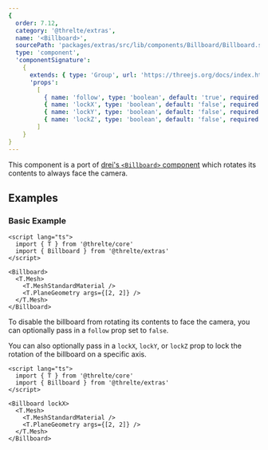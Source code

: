 ```yaml
---
{
  order: 7.12,
  category: '@threlte/extras',
  name: '<Billboard>',
  sourcePath: 'packages/extras/src/lib/components/Billboard/Billboard.svelte',
  type: 'component',
  'componentSignature':
    {
      extends: { type: 'Group', url: 'https://threejs.org/docs/index.html#api/en/objects/Group' },
      'props':
        [
          { name: 'follow', type: 'boolean', default: 'true', required: false },
          { name: 'lockX', type: 'boolean', default: 'false', required: false },
          { name: 'lockY', type: 'boolean', default: 'false', required: false },
          { name: 'lockZ', type: 'boolean', default: 'false', required: false }
        ]
    }
}
---
```


This component is a port of [drei's `<Billboard>`
component](https://github.com/pmndrs/drei#billboard) which rotates its contents
to always face the camera.

<Example path="extras/billboard" />

## Examples

### Basic Example

```svelte title="Billboard.svelte"
<script lang="ts">
  import { T } from '@threlte/core'
  import { Billboard } from '@threlte/extras'
</script>

<Billboard>
  <T.Mesh>
    <T.MeshStandardMaterial />
    <T.PlaneGeometry args={[2, 2]} />
  </T.Mesh>
</Billboard>
```

To disable the billboard from rotating its contents to face the camera, you can
optionally pass in a `follow` prop set to `false`.

You can also optionally pass in a `lockX`, `lockY`, or `lockZ` prop to lock the
rotation of the billboard on a specific axis.

```svelte title="BillboardLocked.svelte"
<script lang="ts">
  import { T } from '@threlte/core'
  import { Billboard } from '@threlte/extras'
</script>

<Billboard lockX>
  <T.Mesh>
    <T.MeshStandardMaterial />
    <T.PlaneGeometry args={[2, 2]} />
  </T.Mesh>
</Billboard>
```
